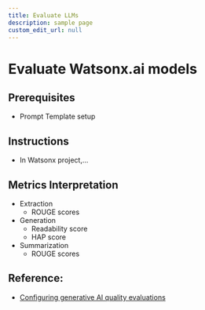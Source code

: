 ```yaml
---
title: Evaluate LLMs
description: sample page
custom_edit_url: null
---
```


# Evaluate Watsonx.ai models
## Prerequisites
- Prompt Template setup


## Instructions
- In Watsonx project,...

## Metrics Interpretation
- Extraction
    - ROUGE scores
- Generation
    - Readability score
    - HAP score
- Summarization
    - ROUGE scores

## Reference: 
- [Configuring generative AI quality evaluations](https://dataplatform.cloud.ibm.com/docs/content/wsj/model/wos-monitor-gen-quality.html?context=wx&audience=wdp#supported-generative-ai-quality-metrics)
